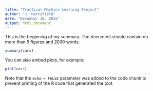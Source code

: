 ```yaml
---
title: "Practical Machine Learning Project"
author: "J. Hartsfield"
date: "December 10, 2015"
output: html_document
---
```


This is the beginning of my summary.  The document should contain no more than 5 figures and 2000 words.
```r
summary(cars)
```

You can also embed plots, for example:

```r
plot(cars)
```

Note that the `echo = FALSE` parameter was added to the code chunk to prevent printing of the R code that generated the plot.
